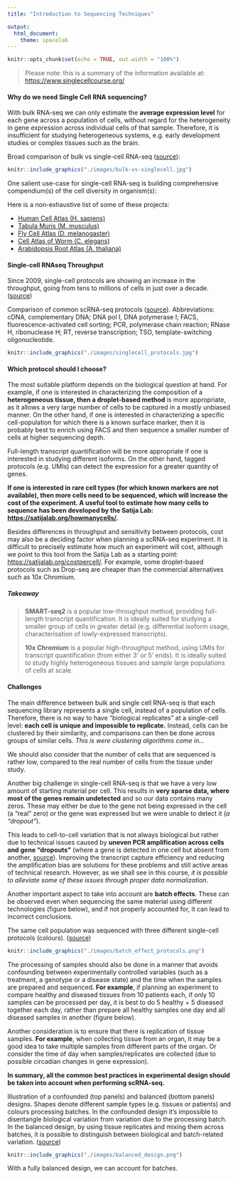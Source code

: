 ```yaml
---
title: "Introduction to Sequencing Techniques"

output:
  html_document:
    theme: spacelab
---
```


```r
knitr::opts_chunk$set(echo = TRUE, out.width = "100%")
```

> Please note: this is a summary of the information available at: <https://www.singlecellcourse.org/>

#### Why do we need Single Cell RNA sequencing?

With bulk RNA-seq we can only estimate the **average expression level** for each gene across a population of cells, without regard for the heterogeneity in gene expression across individual cells of that sample.
Therefore, it is insufficient for studying heterogeneous systems, e.g. early development studies or complex tissues such as the brain.

Broad comparison of bulk vs single-cell RNA-seq ([source](https://technologynetworks.com)):

```r
knitr::include_graphics("./images/bulk-vs-singlecell.jpg")
```

One salient use-case for single-cell RNA-seq is building comprehensive compendium(s) of the cell diversity in organism(s):

Here is a non-exhaustive list of some of these projects:

-   [Human Cell Atlas (H. sapiens)](https://www.humancellatlas.org/)
-   [Tabula Muris (M. musculus)](https://tabula-muris.ds.czbiohub.org/)
-   [Fly Cell Atlas (D. melanogaster)](https://flycellatlas.org/)
-   [Cell Atlas of Worm (C. elegans)](https://atlas.gs.washington.edu/worm-rna/)
-   [Arabidopsis Root Atlas (A. thaliana)](https://bioit3.irc.ugent.be/plant-sc-atlas/root)

#### Single-cell RNAseq Throughput

Since 2009, single-cell protocols are showing an increase in the throughput, going from tens to millions of cells in just over a decade.
([source](https://arxiv.org/abs/1704.01379))

Comparison of common scRNA-seq protocols ([source](https://doi.org/10.1146/annurev-biodatasci-080917-013452)).
Abbreviations: cDNA, complementary DNA; DNA pol I, DNA polymerase I; FACS, fluorescence-activated cell sorting; PCR, polymerase chain reaction; RNase H, ribonuclease H; RT, reverse transcription; TSO, template-switching oligonucleotide.

```r
knitr::include_graphics("./images/singlecell_protocols.jpg")
```

#### Which protocol should I choose?

The most suitable platform depends on the biological question at hand.
For example, if one is interested in characterizing the composition of a **heterogeneous tissue, then a droplet-based method** is more appropriate, as it allows a very large number of cells to be captured in a mostly unbiased manner.
On the other hand, if one is interested in characterizing a specific cell-population for which there is a known surface marker, then it is probably best to enrich using FACS and then sequence a smaller number of cells at higher sequencing depth.

Full-length transcript quantification will be more appropriate if one is interested in studying different isoforms.
On the other hand, tagged protocols (e.g. UMIs) can detect the expression for a greater quantity of genes.

**If one is interested in rare cell types (for which known markers are not available), then more cells need to be sequenced, which will increase the cost of the experiment. A useful tool to estimate how many cells to sequence has been developed by the Satija Lab: <https://satijalab.org/howmanycells/>.**

Besides differences in throughput and sensitivity between protocols, cost may also be a deciding factor when planning a scRNA-seq experiment.
It is difficult to precisely estimate how much an experiment will cost, although we point to this tool from the Satija Lab as a starting point: <https://satijalab.org/costpercell/>.
For example, some droplet-based protocols such as Drop-seq are cheaper than the commercial alternatives such as 10x Chromium.

<!-- Methods such as cell hashing (Stoeckius et al.) may further reduce the costs of sequencing using current platforms. This method in particular consists of attaching oligo-tags to cell membranes, allowing more cells from multiple samples to be loaded per experiment, which can later be demultiplexed during the analysis. -->

##### Takeaway

> **SMART-seq2** is a popular low-throughput method, providing full-length transcript quantification.
> It is ideally suited for studying a smaller group of cells in greater detail (e.g. differential isoform usage, characterisation of lowly-expressed transcripts).
>
> **10x Chromium** is a popular high-throughput method, using UMIs for transcript quantification (from either 3' or 5' ends).
> It is ideally suited to study highly heterogeneous tissues and sample large populations of cells at scale.

#### Challenges

The main difference between bulk and single cell RNA-seq is that each sequencing library represents a single cell, instead of a population of cells.
Therefore, there is no way to have "biological replicates" at a single-cell level: **each cell is unique and impossible to replicate.** Instead, cells can be clustered by their similarity, and comparisons can then be done across groups of similar cells.
*This is were clustering algorithms come in...*

We should also consider that the number of cells that are sequenced is rather low, compared to the real number of cells from the tissue under study.

Another big challenge in single-cell RNA-seq is that we have a very low amount of starting material per cell.
This results in **very sparse data, where most of the genes remain undetected** and so our data contains many zeros.
These may either be due to the gene not being expressed in the cell (a "real" zero) or the gene was expressed but we were unable to detect it (*a "dropout"*).

This leads to cell-to-cell variation that is not always biological but rather due to technical issues caused by **uneven PCR amplification across cells and gene "dropouts"** (where a gene is detected in one cell but absent from another, [source](https://doi.org/10.1038/nmeth.2967)).
Improving the transcript capture efficiency and reducing the amplification bias are solutions for these problems and still active areas of technical research.
However, as we shall see in this course, *it is possible to alleviate some of these issues through proper data normalization*.

Another important aspect to take into account are **batch effects**.
These can be observed even when sequencing the same material using different technologies (figure below), and if not properly accounted for, it can lead to incorrect conclusions.

The same cell population was sequenced with three different single-cell protocols (colours).
([source](https://doi.org/10.1016/j.molcel.2018.10.020))

```r
knitr::include_graphics("./images/batch_effect_protocols.png")
```

The processing of samples should also be done in a manner that avoids confounding between experimentally controlled variables (such as a treatment, a genotype or a disease state) and the time when the samples are prepared and sequenced.
**For example**, if planning an experiment to compare healthy and diseased tissues from 10 patients each, if only 10 samples can be processed per day, it is best to do 5 healthy + 5 diseased together each day, rather than prepare all healthy samples one day and all diseased samples in another (figure below).

Another consideration is to ensure that there is replication of tissue samples.
**For example**, when collecting tissue from an organ, it may be a good idea to take multiple samples from different parts of the organ.
Or consider the time of day when samples/replicates are collected (due to possible circadian changes in gene expression).

**In summary, all the common best practices in experimental design should be taken into account when performing scRNA-seq.**

Illustration of a confounded (top panels) and balanced (bottom panels) designs.
Shapes denote different sample types (e.g. tissues or patients) and colours processing batches.
In the confounded design it's impossible to disentangle biological variation from variation due to the processing batch.
In the balanced design, by using tissue replicates and mixing them across batches, it is possible to distinguish between biological and batch-related variation.
([source](https://doi.org/10.1093/biostatistics/kxx053))

```r
knitr::include_graphics("./images/balanced_design.png")
```

With a fully balanced design, we can account for batches.
